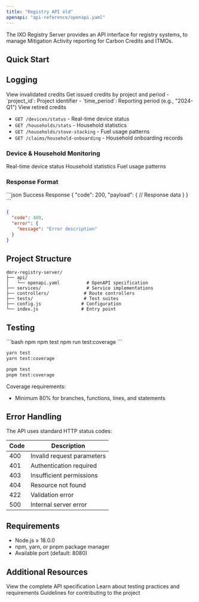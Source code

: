 ```yaml
---
title: "Registry API old"
openapi: "api-reference/openapi.yaml"
---
```


<Tip>
    The IXO Registry Server provides an API interface for registry systems, to manage Mitigation Activity reporting for Carbon Credits and ITMOs.
</Tip>

## Quick Start

## Logging

<ResponseField name="GET /credits/cancelled" type="endpoint">
  View invalidated credits
</ResponseField>

<ResponseField name="GET /credits/issued" type="endpoint">
  Get issued credits by project and period
  
  <Expandable title="Parameters">
    - `project_id`: Project identifier
    - `time_period`: Reporting period (e.g., "2024-Q1")
  </Expandable>
</ResponseField>

<ResponseField name="GET /credits/retired" type="endpoint">
  View retired credits
</ResponseField>

- `GET /devices/status` - Real-time device status
- `GET /households/stats` - Household statistics
- `GET /households/stove-stacking` - Fuel usage patterns
- `GET /claims/household-onboarding` - Household onboarding records

### Device & Household Monitoring

<ResponseField name="GET /devices/status" type="endpoint">
  Real-time device status
</ResponseField>

<ResponseField name="GET /households/stats" type="endpoint">
  Household statistics
</ResponseField>

<ResponseField name="GET /households/stove-stacking" type="endpoint">
  Fuel usage patterns
</ResponseField>

### Response Format

<CodeGroup>
```json Success Response
{
  "code": 200,
  "payload": {
    // Response data
  }
}
```

```json Error Response
{
  "code": 400,
  "error": {
    "message": "Error description"
  }
}
```
</CodeGroup>

## Project Structure

```
dmrv-registry-server/
├── api/
│   └── openapi.yaml          # OpenAPI specification
├── services/                 # Service implementations
├── controllers/             # Route controllers
├── tests/                   # Test suites
├── config.js               # Configuration
└── index.js                # Entry point
```

## Testing

<CodeGroup>
```bash npm
npm test
npm run test:coverage
```

```bash yarn
yarn test
yarn test:coverage
```

```bash pnpm
pnpm test
pnpm test:coverage
```
</CodeGroup>

Coverage requirements:
- Minimum 80% for branches, functions, lines, and statements

## Error Handling

The API uses standard HTTP status codes:

| Code | Description |
| --- | --- |
| 400 | Invalid request parameters |
| 401 | Authentication required |
| 403 | Insufficient permissions |
| 404 | Resource not found |
| 422 | Validation error |
| 500 | Internal server error |

## Requirements

- Node.js ≥ 18.0.0
- npm, yarn, or pnpm package manager
- Available port (default: 8080)

## Additional Resources

<CardGroup>
<Card title="OpenAPI Specification" icon="file-code" href="/api-reference/openapi.yaml">
  View the complete API specification
</Card>

<Card title="Testing Guide" icon="vial" href="/docs/testing">
  Learn about testing practices and requirements
</Card>

<Card title="Contributing" icon="code-pull-request" href="/docs/contributing">
  Guidelines for contributing to the project
</Card>
</CardGroup>